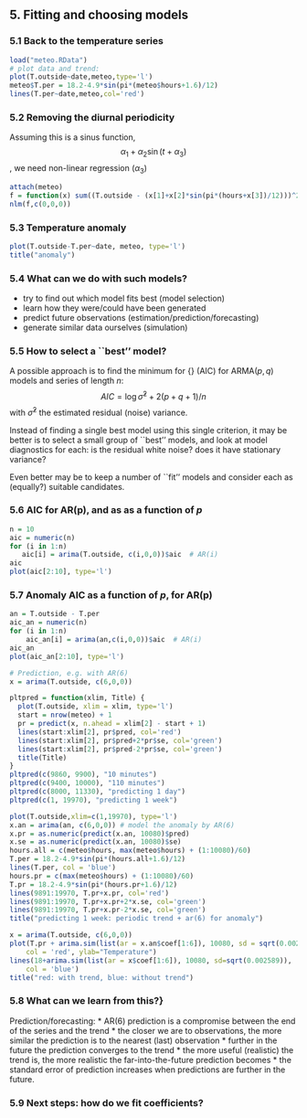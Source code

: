 
## 5. Fitting and choosing models

### 5.1 Back to the temperature series

```r
load("meteo.RData")
# plot data and trend:
plot(T.outside~date,meteo,type='l')
meteo$T.per = 18.2-4.9*sin(pi*(meteo$hours+1.6)/12)
lines(T.per~date,meteo,col='red')
```

### 5.2 Removing the diurnal periodicity
Assuming this is a sinus function, 
$$\alpha_1 + \alpha_2 \sin(t + \alpha_3)$$,
we need non-linear regression ($\alpha_3$)
```r
attach(meteo)
f = function(x) sum((T.outside - (x[1]+x[2]*sin(pi*(hours+x[3])/12)))^2)
nlm(f,c(0,0,0))
```

### 5.3 Temperature anomaly
```r
plot(T.outside-T.per~date, meteo, type='l')
title("anomaly")
```

### 5.4 What can we do with such models?
* try to find out which model fits best (model selection)
* learn how they were/could have been generated
* predict future observations (estimation/prediction/forecasting)
* generate similar data ourselves (simulation)

### 5.5 How to select a ``best'' model?
A possible approach is to find the minimum for {\em Akaike's Information
Criterion} (AIC) for ARMA($p,q$) models and series of length $n$:
$$AIC = \log \hat{\sigma}^2 + 2(p+q+1)/n$$
with $\hat{\sigma}^2$ the estimated residual (noise) variance.

Instead of finding a single best model using this single criterion, it
may be better is to select a small group of ``best'' models, and look
at model diagnostics for each: is the residual white noise? does it have
stationary variance?

Even better may be to keep a number of ``fit'' models and consider each as
(equally?) suitable candidates.

### 5.6 AIC for AR(p), and as as a function of $p$
```r
n = 10
aic = numeric(n)
for (i in 1:n)
   aic[i] = arima(T.outside, c(i,0,0))$aic  # AR(i)
aic
plot(aic[2:10], type='l')
```

### 5.7 Anomaly AIC as a function of $p$, for AR(p)
```r
an = T.outside - T.per
aic_an = numeric(n)
for (i in 1:n)
    aic_an[i] = arima(an,c(i,0,0))$aic  # AR(i)
aic_an
plot(aic_an[2:10], type='l')
```


```r
# Prediction, e.g. with AR(6)
x = arima(T.outside, c(6,0,0))

pltpred = function(xlim, Title) {
  plot(T.outside, xlim = xlim, type='l')
  start = nrow(meteo) + 1
  pr = predict(x, n.ahead = xlim[2] - start + 1)
  lines(start:xlim[2], pr$pred, col='red')
  lines(start:xlim[2], pr$pred+2*pr$se, col='green')
  lines(start:xlim[2], pr$pred-2*pr$se, col='green')
  title(Title)
}
pltpred(c(9860, 9900), "10 minutes")
pltpred(c(9400, 10000), "110 minutes")
pltpred(c(8000, 11330), "predicting 1 day")
pltpred(c(1, 19970), "predicting 1 week")

plot(T.outside,xlim=c(1,19970), type='l')
x.an = arima(an, c(6,0,0)) # model the anomaly by AR(6)
x.pr = as.numeric(predict(x.an, 10080)$pred) 
x.se = as.numeric(predict(x.an, 10080)$se)
hours.all = c(meteo$hours, max(meteo$hours) + (1:10080)/60)
T.per = 18.2-4.9*sin(pi*(hours.all+1.6)/12)
lines(T.per, col = 'blue')
hours.pr = c(max(meteo$hours) + (1:10080)/60)
T.pr = 18.2-4.9*sin(pi*(hours.pr+1.6)/12)
lines(9891:19970, T.pr+x.pr, col='red')
lines(9891:19970, T.pr+x.pr+2*x.se, col='green')
lines(9891:19970, T.pr+x.pr-2*x.se, col='green')
title("predicting 1 week: periodic trend + ar(6) for anomaly")

x = arima(T.outside, c(6,0,0))
plot(T.pr + arima.sim(list(ar = x.an$coef[1:6]), 10080, sd = sqrt(0.002556)), 
	col = 'red', ylab="Temperature")
lines(18+arima.sim(list(ar = x$coef[1:6]), 10080, sd=sqrt(0.002589)), 
	col = 'blue')
title("red: with trend, blue: without trend")
```

### 5.8 What can we learn from this?}
Prediction/forecasting:
* AR(6) prediction is a compromise between the end of the series and the trend
* the closer we are to observations, the more similar the prediction is to the
nearest (last) observation
* further in the future the prediction converges to the trend
* the more useful (realistic) the trend is, the more realistic 
the far-into-the-future prediction becomes
* the standard error of prediction increases when predictions are further in the
future.

### 5.9 Next steps: how do we fit coefficients?
